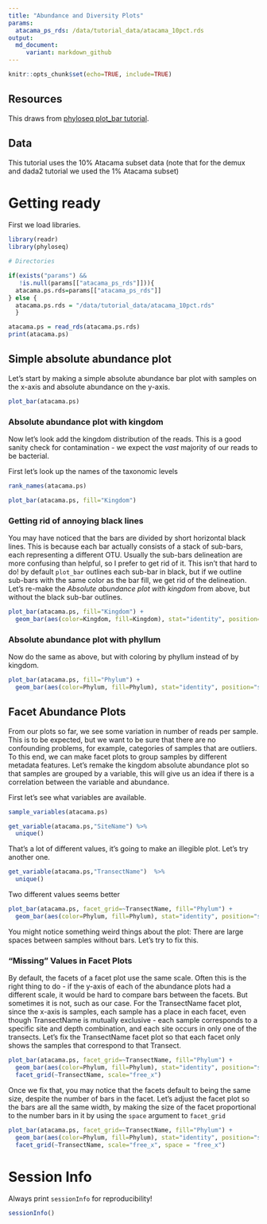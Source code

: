 ```yaml
---
title: "Abundance and Diversity Plots"
params:
  atacama_ps_rds: /data/tutorial_data/atacama_10pct.rds
output:
  md_document:
     variant: markdown_github
---
```


```r
knitr::opts_chunk$set(echo=TRUE, include=TRUE)
```


## Resources
This draws from [phyloseq plot_bar tutorial](https://joey711.github.io/phyloseq/plot_bar-examples.html).

## Data
This tutorial uses the 10% Atacama subset data (note that for the demux and dada2 tutorial we used the 1% Atacama subset)

# Getting ready

First we load libraries.
```r
library(readr)
library(phyloseq)
```



```r
# Directories

if(exists("params") && 
   !is.null(params[["atacama_ps_rds"]])){
  atacama.ps.rds=params[["atacama_ps_rds"]]
} else {
  atacama.ps.rds = "/data/tutorial_data/atacama_10pct.rds"
  }
```

```r
atacama.ps = read_rds(atacama.ps.rds)
print(atacama.ps)
```


## Simple absolute abundance plot
Let's start by making a simple absolute abundance bar plot with samples on the x-axis and absolute abundance on the y-axis.  
```r
plot_bar(atacama.ps)
```


### Absolute abundance plot with kingdom
Now let's look add the kingdom distribution of the reads.  This is a good sanity check for contamination - we expect the *vast* majority of our reads to be bacterial.

First let's look up the names of the taxonomic levels

```r
rank_names(atacama.ps)
```


```r
plot_bar(atacama.ps, fill="Kingdom")
```

### Getting rid of annoying black lines
You may have noticed that the bars are divided by short horizontal black lines.  This is because each bar actually consists of a stack of sub-bars, each representing a different OTU.  Usually the sub-bars delineation are more confusing than helpful, so I prefer to get rid of it.  This isn't that hard to do!  by default `plot_bar` outlines each sub-bar in black, but if we outline sub-bars with the same color as the bar fill, we get rid of the delineation.  Let's re-make the *Absolute abundance plot with kingdom* from above, but without the black sub-bar outlines.

```r
plot_bar(atacama.ps, fill="Kingdom") +
  geom_bar(aes(color=Kingdom, fill=Kingdom), stat="identity", position="stack")
```


### Absolute abundance plot with phyllum
Now do the same as above, but with coloring by phyllum instead of by kingdom.
```r
plot_bar(atacama.ps, fill="Phylum") +
  geom_bar(aes(color=Phylum, fill=Phylum), stat="identity", position="stack")
```

## Facet Abundance Plots
From our plots so far, we see some variation in number of reads per sample.  This is to be expected, but we want to be sure that there are no confounding problems, for example, categories of samples that are outliers.  To this end, we can make facet plots to group samples by different metadata features.  Let's remake the kingdom absolute abundance plot so that samples are grouped by a variable, this will give us an idea if there is a correlation between the variable and abundance. 


First let's see what variables are available.

```r
sample_variables(atacama.ps)
```

```r
get_variable(atacama.ps,"SiteName") %>%
  unique()
```
That's a lot of different values, it's going to make an illegible plot.  Let's try another one.


```r
get_variable(atacama.ps,"TransectName")  %>%
  unique()

```
Two different values seems better

```r
plot_bar(atacama.ps, facet_grid=~TransectName, fill="Phylum") +
  geom_bar(aes(color=Phylum, fill=Phylum), stat="identity", position="stack")
```

You might notice something weird things about the plot: There are large spaces between samples without bars.  Let's try to fix this.

### "Missing" Values in Facet Plots
By default, the facets of a facet plot use the same scale.  Often this is the right thing to do - if the y-axis of each of the abundance plots had a different scale, it would be hard to compare bars between the facets.  But sometimes it is not, such as our case.  For the TransectName facet plot, since the x-axis is samples, each sample has a place in each facet, even though TransectName is mutually exclusive - each sample corresponds to a specific site and depth combination, and each site occurs in only one of the transects.  Let's fix the TransectName facet plot so that each facet only shows the samples that correspond to that Transect.

```r
plot_bar(atacama.ps, facet_grid=~TransectName, fill="Phylum") +
  geom_bar(aes(color=Phylum, fill=Phylum), stat="identity", position="stack") +
  facet_grid(~TransectName, scale="free_x")
```

Once we fix that, you may notice that the facets default to being the same size, despite the number of bars in the facet.  Let's adjust the facet plot so the bars are all the same width, by making the size of the facet proportional to the number bars in it by using the `space` argument to `facet_grid`
```r
plot_bar(atacama.ps, facet_grid=~TransectName, fill="Phylum") +
  geom_bar(aes(color=Phylum, fill=Phylum), stat="identity", position="stack") +
  facet_grid(~TransectName, scale="free_x", space = "free_x")
```

# Session Info
Always print `sessionInfo` for reproducibility!
```r
sessionInfo()
```


